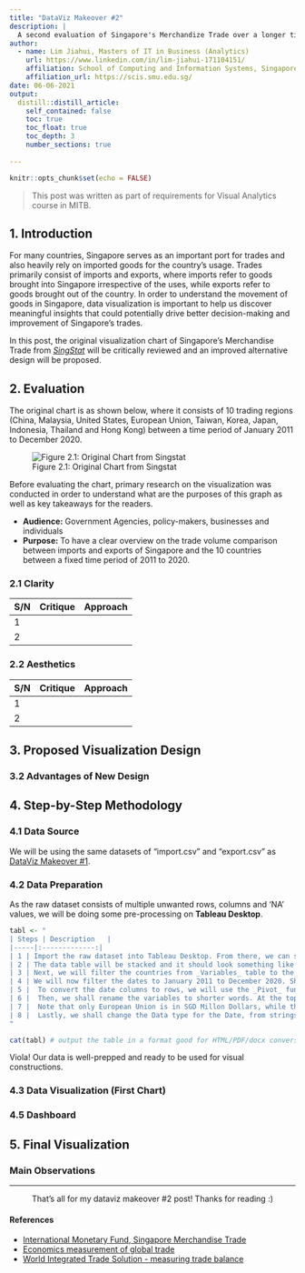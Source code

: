 ```yaml
---
title: "DataViz Makeover #2"
description: |
  A second evaluation of Singapore's Merchandize Trade over a longer timeline and more countries.
author:
  - name: Lim Jiahui, Masters of IT in Business (Analytics) 
    url: https://www.linkedin.com/in/lim-jiahui-171104151/
    affiliation: School of Computing and Information Systems, Singapore Management University
    affiliation_url: https://scis.smu.edu.sg/
date: 06-06-2021
output:
  distill::distill_article:
    self_contained: false
    toc: true
    toc_float: true
    toc_depth: 3
    number_sections: true
    
---
```



```r
knitr::opts_chunk$set(echo = FALSE)
```

>This post was written as part of requirements for Visual Analytics course in MITB.

## 1. Introduction
For many countries, Singapore serves as an important port for trades and also heavily rely on imported goods for the country's usage. Trades primarily consist of imports and exports, where imports refer to goods brought into Singapore irrespective of the uses, while exports refer to goods brought out of the country. In order to understand the movement of goods in Singapore, data visualization is important to help us discover meaningful insights that could potentially drive better decision-making and improvement of Singapore's trades.

In this post, the original visualization chart of Singapore's Merchandise Trade from [_SingStat_](https://www.singstat.gov.sg/modules/infographics/singapore-international-trade) will be critically reviewed and an improved alternative design will be proposed.


## 2. Evaluation

The original chart is as shown below, where it consists of 10 trading regions (China, Malaysia, United States, European Union, Taiwan, Korea, Japan, Indonesia, Thailand and Hong Kong) between a time period of January 2011 to December 2020.

![Figure 2.1: Original Chart from Singstat](img/download.png)

Before evaluating the chart, primary research on the visualization was conducted in order to understand what are the purposes of this graph as well as key takeaways for the readers.

* **Audience:** Government Agencies, policy-makers, businesses and individuals
* **Purpose:** To have a clear overview on the trade volume comparison between imports and exports of Singapore and the 10 countries between a fixed time period of 2011 to 2020.



### 2.1 Clarity

S/N | Critique | Approach
----| ---------|----------
1 |  |
2 |  |

### 2.2 Aesthetics

S/N | Critique | Approach
----| ---------|----------
1 |  |
2 |  |

## 3. Proposed Visualization Design


### 3.2 Advantages of New Design




## 4. Step-by-Step Methodology

### 4.1 Data Source

We will be using the same datasets of "import.csv" and "export.csv" as [DataViz Makeover #1](https://limjiahui.netlify.app/posts/2021-05-21-dataviz-makeover-1/). 


### 4.2 Data Preparation

As the raw dataset consists of multiple unwanted rows, columns and 'NA' values, we will be doing some pre-processing on **Tableau Desktop**.


```r
tabl <- "
| Steps | Description   | 
|-----|:-------------:|
| 1 | Import the raw dataset into Tableau Desktop. From there, we can see 2 different tables - T1 and T2.<br/>![Figure](img/4.2.1.png){width=50%}![Figure](img/4.2.2.png){width=50%}<br/>Click on _New Union_ and drag both T1 and T2 and select _Apply_. |
| 2 | The data table will be stacked and it should look something like this: <br/>![Figure](img/4.2.3.png){width=100%}<br/> Notice that the structure of the table is wrong, thus we can click on _Cleaned with Data Interpreter_ at the side pane and it will automatically detect the exact table structure.<br/>![Figure](img/4.2.4.png){width=50%}<br/>The data table should now look like this:<br/>![Figure](img/4.2.5.png)<br/> | 
| 3 | Next, we will filter the countries from _Variables_ table to the 10 countries of interest. At the top right hand corner of the page, click on the _Add_ Filter.<br/>![Figure](img/4.2.6.png){width=70%}<br/> Then, we will add the filter for _Variables_ and select the countries (including the total exports and imports) accordingly. <br/>![Figure](img/4.2.7.png){width=70%}<br/> | 
| 4 | We will now filter the dates to January 2011 to December 2020. Shift and hold to select all unwanted columns, right click and select _Hide_. <br/>![Figure](img/4.2.8.png){width=60%}<br/> |
| 5 |  To convert the date columns to rows, we will use the _Pivot_ function by right clicking the selected columns. <br/>![Figure](img/4.2.9.png){width=70%}<br/> We can then rename the pivoted columns accordingly. |
| 6 |  Then, we shall rename the variables to shorter words. At the top right hand of the column, click on the tiny triangle and select _Aliases_. <br/>![Figure](img/4.2.10.png){width=60%}<br/> We can then edit the names accordingly as shown below.<br/>![Figure](img/4.2.11.png){width=80%}<br/> We can also rename the _Table Name_ to Exports and Imports accordingly.<br/>![Figure](img/4.2.12.png){width=80%}<br/> |
| 7 |  Note that only European Union is in SGD Millon Dollars, while the rest are in SGD Thousands. As the numbers are all big, we will standardize across all values to SGD Billion Dollars. Create a _Calculated Field_ from the mini triangle again. <br/>![Figure](img/4.2.13.png){width=60%}<br/> Since the values for European Union are less than 5 digits, we can enter the following formula to the field and click _Apply_. <br/>![Figure](img/4.2.14.2.png){width=90%}<br/> |
| 8 |  Lastly, we shall change the Data type for the Date, from strings to Datetime format. <br/>![Figure](img/4.2.15.png){width=50%}<br/> |
"

cat(tabl) # output the table in a format good for HTML/PDF/docx conversion
```

Viola! Our data is well-prepped and ready to be used for visual constructions.


### 4.3 Data Visualization (First Chart)




### 4.5 Dashboard



## 5. Final Visualization



### Main Observations






---
<center>

That's all for my dataviz makeover #2 post! Thanks for reading :)

</center>


#### References

* [International Monetary Fund, Singapore Merchandise Trade](https://dsbb.imf.org/sdds/dqaf-base/country/SGP/category/MET00)
* [Economics measurement of global trade](https://courses.lumenlearning.com/wmopen-introbusiness/chapter/measuring-global-trade/)
* [World Integrated Trade Solution - measuring trade balance](http://wits.worldbank.org/visualization/positiveandnegativemerchandisetradebalance.html)






